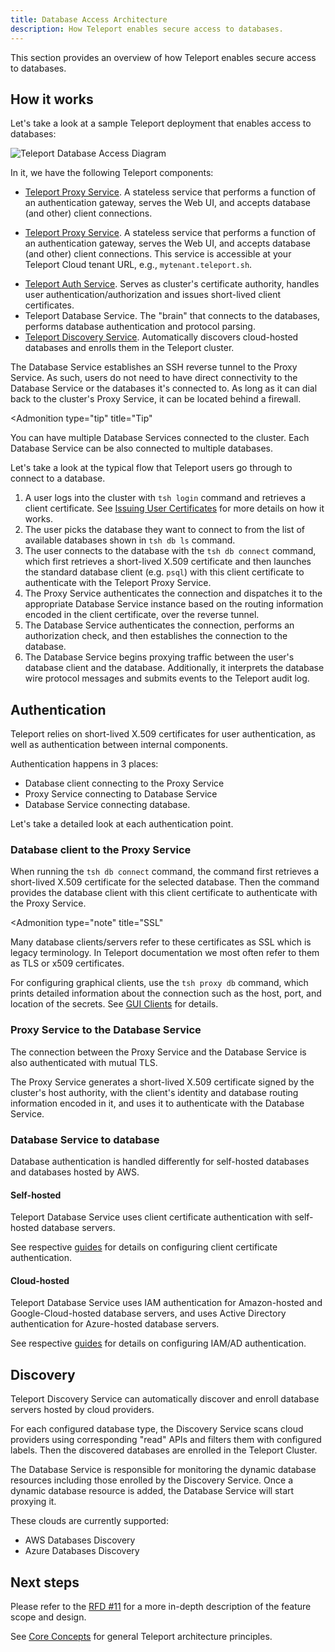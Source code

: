 ```yaml
---
title: Database Access Architecture
description: How Teleport enables secure access to databases.
---
```


This section provides an overview of how Teleport enables secure access to
databases.

## How it works

Let's take a look at a sample Teleport deployment that enables access to
databases:

![Teleport Database Access Diagram](../../../img/database-access/architecture.svg)

In it, we have the following Teleport components:

<Tabs>
<TabItem scope={["oss", "enterprise"]} label="Self-Hosted">

- [Teleport Proxy Service](../../reference/architecture/proxy.mdx). A stateless service
  that performs a function of an authentication gateway, serves the Web UI, and
  accepts database (and other) client connections.
  
</TabItem>
<TabItem scope={["cloud"]} label="Teleport Enterprise Cloud">

- [Teleport Proxy Service](../../reference/architecture/proxy.mdx). A stateless service that performs
  a function of an authentication gateway, serves the Web UI, and accepts
  database (and other) client connections. This service is accessible at your
  Teleport Cloud tenant URL, e.g., `mytenant.teleport.sh`.

</TabItem>

</Tabs>

- [Teleport Auth Service](../../reference/architecture/authentication.mdx). Serves as
  cluster's certificate authority, handles user authentication/authorization
  and issues short-lived client certificates.
- Teleport Database Service. The "brain" that connects to the databases,
  performs database authentication and protocol parsing.
- [Teleport Discovery Service](#discovery). Automatically discovers
  cloud-hosted databases and enrolls them in the Teleport cluster.

The Database Service establishes an SSH reverse tunnel to the Proxy Service. As
such, users do not need to have direct connectivity to the Database Service or
the databases it's connected to. As long as it can dial back to the cluster's
Proxy Service, it can be located behind a firewall.

<Admonition
  type="tip"
  title="Tip"
>
  You can have multiple Database Services connected to the cluster. Each
  Database Service can be also connected to multiple databases.
</Admonition>

Let's take a look at the typical flow that Teleport users go through to
connect to a database.

1. A user logs into the cluster with `tsh login` command and retrieves
   a client certificate. See [Issuing User Certificates](../../reference/architecture/authentication.mdx)
   for more details on how it works.
1. The user picks the database they want to connect to from the list of available
   databases shown in `tsh db ls` command.
1. The user connects to the database with the `tsh db connect` command, which
   first retrieves a short-lived X.509 certificate and then launches the
   standard database client (e.g. `psql`) with this client certificate to
   authenticate with the Teleport Proxy Service.
1. The Proxy Service authenticates the connection and dispatches it to the
   appropriate Database Service instance based on the routing information
   encoded in the client certificate, over the reverse tunnel.
1. The Database Service authenticates the connection, performs an authorization
   check, and then establishes the connection to the database.
1. The Database Service begins proxying traffic between the user's database
   client and the database. Additionally, it interprets the database wire
   protocol messages and submits events to the Teleport audit log.

## Authentication

Teleport relies on short-lived X.509 certificates for user authentication, as
well as authentication between internal components.

Authentication happens in 3 places:

- Database client connecting to the Proxy Service
- Proxy Service connecting to Database Service
- Database Service connecting database.

Let's take a detailed look at each authentication point.

### Database client to the Proxy Service

When running the `tsh db connect` command, the command first retrieves a
short-lived X.509 certificate for the selected database. Then the command
provides the database client with this client certificate to authenticate with
the Proxy Service.

<Admonition
  type="note"
  title="SSL"
>
  Many database clients/servers refer to these certificates as SSL which is
  legacy terminology. In Teleport documentation we most often refer to them as
  TLS or x509 certificates.
</Admonition>

For configuring graphical clients, use the `tsh proxy db` command, which prints
detailed information about the connection such as the host, port, and location
of the secrets. See [GUI Clients](../../connect-your-client/gui-clients.mdx) for details.

### Proxy Service to the Database Service

The connection between the Proxy Service and the Database Service is also
authenticated with mutual TLS.

The Proxy Service generates a short-lived X.509 certificate signed by the
cluster's host authority, with the client's identity and database routing
information encoded in it, and uses it to authenticate with the Database Service.

### Database Service to database

Database authentication is handled differently for self-hosted databases and
databases hosted by AWS.

#### Self-hosted

Teleport Database Service uses client certificate authentication with self-hosted
database servers.

See respective [guides](guides/guides.mdx) for details on configuring client
certificate authentication.

#### Cloud-hosted

Teleport Database Service uses IAM authentication for Amazon-hosted and
Google-Cloud-hosted database servers, and uses Active Directory authentication
for Azure-hosted database servers.

See respective [guides](guides/guides.mdx) for details on configuring IAM/AD
authentication.

## Discovery

Teleport Discovery Service can automatically discover and enroll database
servers hosted by cloud providers.

For each configured database type, the Discovery Service scans cloud providers
using corresponding "read" APIs and filters them with configured labels. Then
the discovered databases are enrolled in the Teleport Cluster.

The Database Service is responsible for monitoring the dynamic database
resources including those enrolled by the Discovery Service. Once a dynamic
database resource is added, the Database Service will start proxying it.

These clouds are currently supported:
- AWS Databases Discovery
- Azure Databases Discovery

## Next steps

Please refer to the [RFD #11](https://github.com/gravitational/teleport/blob/master/rfd/0011-database-access.md)
for a more in-depth description of the feature scope and design.

See [Core Concepts](../../core-concepts.mdx) for general Teleport
architecture principles.

